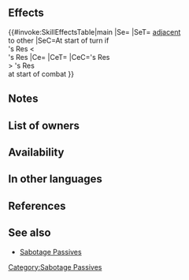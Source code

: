 {{Passive
|name=Sabotage S/R
|type=B
|exclusive=0
|canUseWeapon={{WeaponList|All}}
|canUseMove={{MoveList|All}}
|properties=random_owner
|1name=Sabotage S/R 3
|alt1name=Sabotage S R 3
|1tagid=SID_速さ魔防の混乱3
|1effect=At start of turn, if any foe's Res < unit's Res and that foe is adjacent to another foe, inflicts Spd/Res-6 on that foe through its next action. At start of combat, if unit's Res > foe's Res, inflicts Spd/Res-X on foe during combat (X = 3 + highest penalty on each stat between target and foes within 2 spaces of target; calculates each stat penalty independently).
|1cost=300
|1required=Sabotage Spd 3;Sabotage Res 3
}}
==Effects==
{{#invoke:SkillEffectsTable|main
|Se={{SkillEffectText|Penalties|Spd/Res|6}}
|SeT={{Tgt|Foes}} [[adjacent]]<br>to other {{Tgt|Foes}}
|SeC=At start of turn if<br>{{Tgt|Foe}}'s Res <<br> {{Tgt|Unit}}'s Res
|Ce={{SkillEffectText|Temporary debuffs|Spd/Res|3 + highest {{SEt|Penalties}}<br>on {{Tgt|Target Foe}} & {{Tgt|Foes}}<br>[[within 2 spaces]] of {{Tgt|Target Foe}}}}
|CeT={{Tgt|Foe}}
|CeC={{Tgt|Unit}}'s Res<br>> {{Tgt|Foe}}'s Res<br>at start of combat
}}
==Notes==
{{Penalties}}
{{At start of combat}}
{{TemporaryDebufffromPenalty|source=the foe or foes within 2 spaces of that foe|multiSource=1}}
==List of owners==
{{Skill Hero List}}
==Availability==
{{PassiveFocusList}}
{{PassiveDistributionList}}
{{PassiveCombatManualList}}
==In other languages==
{{OtherLanguages
|english=Sabotage S/R
|japanese=速さ魔防の混乱
|german=G/R-Sabotage
|spanishEU=Sabotaje V/R
|spanishLA=Sabotaje V/R
|french=Sabotage V/R
|italian=Sabotaggio V/R
|chineseTW=速度魔防擾亂
|portuguese=Sabotagem V/R
}}
==References==
<references/>
==See also==
{{See also skills|cond=(Description LIKE '%foe is adjacent to another foe%' OR Description LIKE '%between target and foes within 2 spaces of target%' OR Description LIKE '%foe within 2 spaces of target, including target%') AND Exclusive='1'}}
* [[Skill families/B Passives#Sabotage|Sabotage Passives]]
{{Passives Navbox|B}}
[[Category:Sabotage Passives]]